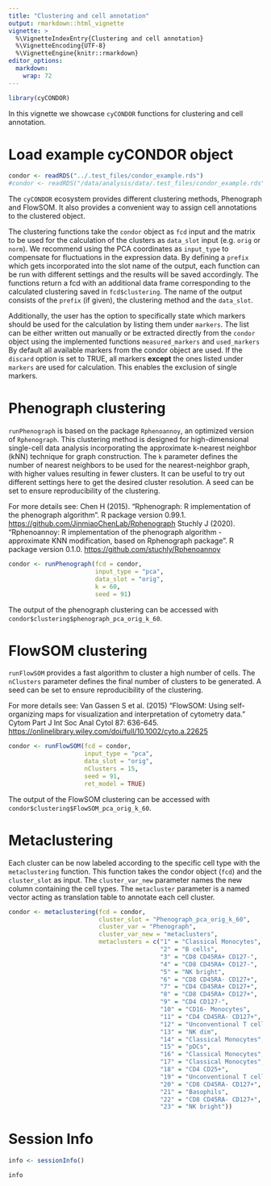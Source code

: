 ```yaml
---
title: "Clustering and cell annotation"
output: rmarkdown::html_vignette
vignette: >
  %\VignetteIndexEntry{Clustering and cell annotation}
  %\VignetteEncoding{UTF-8}
  %\VignetteEngine{knitr::rmarkdown}
editor_options: 
  markdown: 
    wrap: 72
---
```


```r
library(cyCONDOR)
```

In this vignette we showcase `cyCONDOR` functions for clustering and cell annotation.

# Load example cyCONDOR object
```r
condor <- readRDS("../.test_files/condor_example.rds")
#condor <- readRDS("/data/analysis/data/.test_files/condor_example.rds")
```

The `cyCONDOR` ecosystem provides different clustering methods, Phenograph and FlowSOM. It also provides a convenient way to assign cell annotations to the clustered object.

The clustering functions take the `condor` object as `fcd` input and the matrix to be used for the calculation of the clusters as `data_slot` input (e.g. `orig` or `norm`). We recommend using the PCA coordinates as `input_type` to compensate for fluctuations in the expression data. By defining a `prefix` which gets incorporated into the slot name of the output, each function can be run with different settings and the results will be saved accordingly. The functions return a fcd with an additional data frame corresponding to the calculated clustering saved in `fcd$clustering`. The name of the output consists of the `prefix` (if given), the clustering method and the `data_slot`.

Additionally, the user has the option to specifically state which markers should be used for the calculation by listing them under `markers`. The list can be either written out manually or be extracted directly from the `condor` object using the implemented functions `measured_markers` and `used_markers` By default all available markers from the condor object are used. If the `discard` option is set to TRUE, all markers **except** the ones listed under `markers` are used for calculation. This enables the exclusion of single markers.

# Phenograph clustering

`runPhenograph` is based on the package `Rphenoannoy`, an optimized version of `Rphenograph`. This clustering method is designed for high-dimensional single-cell data analysis incorporating the approximate k-nearest neighbor (kNN) technique for graph construction. The `k` parameter defines the number of nearest neighbors to be used for the nearest-neighbor graph, with higher values resulting in fewer clusters. It can be useful to try out different settings here to get the desired cluster resolution. A seed can be set to ensure reproducibility of the clustering.

For more details see: 
Chen H (2015). "Rphenograph: R implementation of the phenograph algorithm". R package version 0.99.1. <https://github.com/JinmiaoChenLab/Rphenograph>
Stuchly J (2020). "Rphenoannoy: R implementation of the phenograph algorithm - approximate KNN modification, based on Rphenograph package". R package version 0.1.0. <https://github.com/stuchly/Rphenoannoy>

```r
condor <- runPhenograph(fcd = condor, 
                        input_type = "pca", 
                        data_slot = "orig", 
                        k = 60, 
                        seed = 91)
```
The output of the phenograph clustering can be accessed with `condor$clustering$phenograph_pca_orig_k_60`.

# FlowSOM clustering

`runFlowSOM` provides a fast algorithm to cluster a high number of cells. The `nClusters` parameter defines the final number of clusters to be generated. A seed can be set to ensure reproducibility of the clustering.

For more details see: Van Gassen S et al. (2015) "FlowSOM: Using self-organizing maps for visualization and interpretation of cytometry data." Cytom Part J Int Soc Anal Cytol 87: 636-645. <https://onlinelibrary.wiley.com/doi/full/10.1002/cyto.a.22625>

```r
condor <- runFlowSOM(fcd = condor, 
                     input_type = "pca", 
                     data_slot = "orig", 
                     nClusters = 15, 
                     seed = 91, 
                     ret_model = TRUE)
```
The output of the FlowSOM clustering can be accessed with `condor$clustering$FlowSOM_pca_orig_k_60`.



# Metaclustering

Each cluster can be now labeled according to the specific cell type with the `metaclustering` function. This function takes the condor object (`fcd`) and the `cluster_slot` as input. The `cluster_var_new` parameter names the new column containing the cell types. The `metacluster` parameter is a named vector acting as translation table to annotate each cell cluster.

```r
condor <- metaclustering(fcd = condor, 
                         cluster_slot = "Phenograph_pca_orig_k_60", 
                         cluster_var = "Phenograph", 
                         cluster_var_new = "metaclusters", 
                         metaclusters = c("1" = "Classical Monocytes", 
                                          "2" = "B cells", 
                                          "3" = "CD8 CD45RA+ CD127-", 
                                          "4" = "CD8 CD45RA+ CD127-", 
                                          "5" = "NK bright", 
                                          "6" = "CD8 CD45RA- CD127+", 
                                          "7" = "CD4 CD45RA+ CD127+", 
                                          "8" = "CD8 CD45RA+ CD127+", 
                                          "9" = "CD4 CD127-", 
                                          "10" = "CD16- Monocytes", 
                                          "11" = "CD4 CD45RA- CD127+", 
                                          "12" = "Unconventional T cells", 
                                          "13" = "NK dim",
                                          "14" = "Classical Monocytes",
                                          "15" = "pDCs",
                                          "16" = "Classical Monocytes",
                                          "17" = "Classical Monocytes",
                                          "18" = "CD4 CD25+",
                                          "19" = "Unconventional T cells",
                                          "20" = "CD8 CD45RA- CD127+",
                                          "21" = "Basophils",
                                          "22" = "CD8 CD45RA- CD127+",
                                          "23" = "NK bright"))
```

# Session Info
```r
info <- sessionInfo()

info
```

